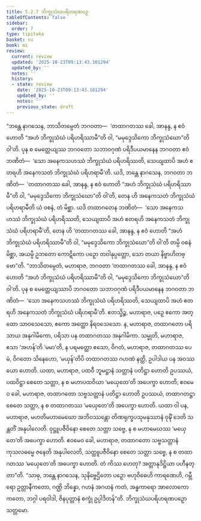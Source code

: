 ```yaml
---
title: 5.2.7 ဘိက္ခုသံဃပရိဟရဏပဉှ
tableOfContents: false
sidebar:
  order: 7
type: tipitaka
basket: su
book: mi
review:
  current: review
  updated: '2025-10-23T09:13:43.101294'
  updated_by: ''
  notes: ''
  history:
  - state: review
    date: '2025-10-23T09:13:43.101294'
    updated_by: ''
    notes: ''
    previous_state: draft
---
```



<ReviewStatus review={frontmatter.review} showDetails={true} />

<HypothesisAnnotation frontmatter={frontmatter} />

<DynamicBreadcrumb />

<Division number="136" book="mi" e="ch" v="28">

<Paragraph number="735" book="mi">
“ဘန္တေ နာဂသေန, ဘာသိတမ္ပေတံ ဘဂဝတာ—  ‘တထာဂတဿ ခေါ, အာနန္ဒ, န ဧဝံ ဟောတိ “အဟံ ဘိက္ခုသံဃံ ပရိဟရိဿာမီ”တိ ဝါ, “မမုဒ္ဒေသိကော ဘိက္ခုသံဃော”တိ ဝါ’တိ. ပုန စ မေတ္တေယျဿ ဘဂဝတော သဘာဝဂုဏံ ပရိဒီပယမာနေန ဘဂဝတာ ဧဝံ ဘဏိတံ—  ‘သော အနေကသဟဿံ ဘိက္ခုသံဃံ ပရိဟရိဿတိ, သေယျထာပိ အဟံ ဧတရဟိ အနေကသတံ ဘိက္ခုသံဃံ ပရိဟရာမီ’တိ. ယဒိ, ဘန္တေ နာဂသေန, ဘဂဝတာ ဘဏိတံ—  ‘တထာဂတဿ ခေါ, အာနန္ဒ, န ဧဝံ ဟောတိ “အဟံ ဘိက္ခုသံဃံ ပရိဟရိဿာမီ”တိ ဝါ, “မမုဒ္ဒေသိကော ဘိက္ခုသံဃော”တိ ဝါ’တိ, တေန ဟိ အနေကသတံ ဘိက္ခုသံဃံ ပရိဟရာမီတိ ယံ ဝစနံ, တံ မိစ္ဆာ. ယဒိ တထာဂတေန ဘဏိတံ—  ‘သော အနေကသဟဿံ ဘိက္ခုသံဃံ ပရိဟရိဿတိ, သေယျထာပိ အဟံ ဧတရဟိ အနေကသတံ ဘိက္ခုသံဃံ ပရိဟရာမီ’တိ, တေန ဟိ ‘တထာဂတဿ ခေါ, အာနန္ဒ, န ဧဝံ ဟောတိ “အဟံ ဘိက္ခုသံဃံ ပရိဟရိဿာမီ”တိ ဝါ, “မမုဒ္ဒေသိကော ဘိက္ခုသံဃော”တိ ဝါ’တိ တမ္ပိ ဝစနံ မိစ္ဆာ, အယမ္ပိ ဥဘတော ကောဋိကော ပဉှော တဝါနုပ္ပတ္တော, သော တယာ နိဗ္ဗာဟိတဗ္ဗော”တိ.
</Paragraph>

<Paragraph number="736" book="mi">
“ဘာသိတမ္ပေတံ, မဟာရာဇ, ဘဂဝတာ ‘တထာဂတဿ ခေါ, အာနန္ဒ, န ဧဝံ ဟောတိ “အဟံ ဘိက္ခုသံဃံ ပရိဟရိဿာမီ”တိ ဝါ, “မမုဒ္ဒေသိကော ဘိက္ခုသံဃော”တိ ဝါ’တိ. ပုန စ မေတ္တေယျဿာပိ ဘဂဝတော သဘာဝဂုဏံ ပရိဒီပယမာနေန ဘဂဝတာ ဘဏိတံ—  ‘သော အနေကသဟဿံ ဘိက္ခုသံဃံ ပရိဟရိဿတိ, သေယျထာပိ အဟံ ဧတရဟိ အနေကသတံ ဘိက္ခုသံဃံ ပရိဟရာမီ’တိ. ဧတသ္မိဉ္စ, မဟာရာဇ, ပဉှေ ဧကော အတ္ထော သာဝသေသော, ဧကော အတ္ထော နိရဝသေသော. န, မဟာရာဇ, တထာဂတော ပရိသာယ အနုဂါမိကော, ပရိသာ ပန တထာဂတဿ အနုဂါမိကာ. သမ္မုတိ, မဟာရာဇ, ဧသာ ‘အဟန်’တိ ‘မမာ’တိ, န ပရမတ္ထော ဧသော, ဝိဂတံ, မဟာရာဇ, တထာဂတဿ ပေမံ, ဝိဂတော သိနေဟော, ‘မယှန်’တိပိ တထာဂတဿ ဂဟဏံ နတ္ထိ, ဥပါဒါယ ပန အဝဿယော ဟောတိ.
</Paragraph>

<Paragraph number="737" book="mi">
ယထာ, မဟာရာဇ, ပထဝီ ဘူမဋ္ဌာနံ သတ္တာနံ ပတိဋ္ဌာ ဟောတိ ဥပဿယံ, ပထဝိဋ္ဌာ စေတေ သတ္တာ, န စ မဟာပထဝိယာ ‘မယှေတေ’တိ အပေက္ခာ ဟောတိ; ဧဝမေဝ ခေါ, မဟာရာဇ, တထာဂတော သဗ္ဗသတ္တာနံ ပတိဋ္ဌာ ဟောတိ ဥပဿယံ, တထာဂတဋ္ဌာ စေတေ သတ္တာ, န စ တထာဂတဿ ‘မယှေတေ’တိ အပေက္ခာ ဟောတိ. ယထာ ဝါ ပန, မဟာရာဇ, မဟတိမဟာမေဃော အဘိဝဿန္တော တိဏရုက္ခပသုမနုဿာနံ ဝုဍ္ဎိံ ဒေတိ သန္တတိံ အနုပါလေတိ. ဝုဋ္ဌူပဇီဝိနော စေတေ သတ္တာ သဗ္ဗေ, န စ မဟာမေဃဿ ‘မယှေတေ’တိ အပေက္ခာ ဟောတိ. ဧဝမေဝ ခေါ, မဟာရာဇ, တထာဂတော သဗ္ဗသတ္တာနံ ကုသလဓမ္မေ ဇနေတိ အနုပါလေတိ, သတ္ထူပဇီဝိနော စေတေ သတ္တာ သဗ္ဗေ, န စ တထာဂတဿ ‘မယှေတေ’တိ အပေက္ခာ ဟောတိ. တံ ကိဿ ဟေတု? အတ္တာနုဒိဋ္ဌိယာ ပဟီနတ္တာ”တိ.
</Paragraph>

<Paragraph number="738" book="mi">
“သာဓု, ဘန္တေ နာဂသေန, သုနိဗ္ဗေဌိတော ပဉှော ဗဟုဝိဓေဟိ ကာရဏေဟိ, ဂမ္ဘီရော ဥတ္တာနီကတော, ဂဏ္ဌိ ဘိန္နော, ဂဟနံ အဂဟနံ ကတံ, အန္ဓကာရော အာလောကော ကတော, ဘဂ္ဂါ ပရဝါဒါ, ဇိနပုတ္တာနံ စက္ခုံ ဥပ္ပါဒိတန်”တိ.

</Paragraph>
</Division>

<Paragraph number="739" type="center" book="mi">
ဘိက္ခုသံဃပရိဟရဏပဉှော သတ္တမော.
</Paragraph>